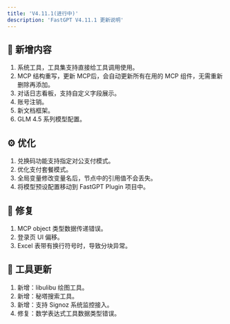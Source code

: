 ```yaml
---
title: 'V4.11.1(进行中)'
description: 'FastGPT V4.11.1 更新说明'
---
```


## 🚀 新增内容

1. 系统工具，工具集支持直接给工具调用使用。
2. MCP 结构重写，更新 MCP后，会自动更新所有在用的 MCP 组件，无需重新删除再添加。
3. 对话日志看板，支持自定义字段展示。
4. 账号注销。
5. 新文档框架。
6. GLM 4.5 系列模型配置。

## ⚙️ 优化

1. 兑换码功能支持指定对公支付模式。
2. 优化支付套餐模式。
3. 全局变量修改变量名后，节点中的引用值不会丢失。
4. 将模型预设配置移动到 FastGPT Plugin 项目中。

## 🐛 修复

1. MCP object 类型数据传递错误。
2. 登录页 UI 偏移。
3. Excel 表带有换行符号时，导致分块异常。

## 🔨 工具更新

1. 新增：libulibu 绘图工具。
2. 新增：秘塔搜索工具。
3. 新增：支持 Signoz 系统监控接入。
4. 修复：数学表达式工具数据类型错误。
